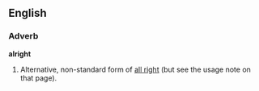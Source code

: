==English==
===Adverb===
'''alright'''

#Alternative, non-standard form of [[all right]] (but see the usage note on that page).
